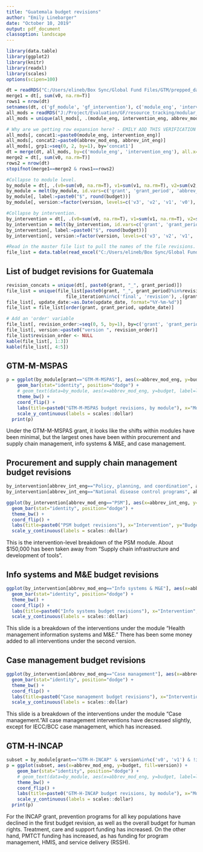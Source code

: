 ```yaml
---
title: "Guatemala budget revisions"
author: "Emily Linebarger"
date: "October 10, 2019"
output: pdf_document
classoption: landscape
---
```


```r
library(data.table)
library(ggplot2)
library(knitr)
library(readxl)
library(scales)
options(scipen=100)

dt = readRDS("C:/Users/elineb/Box Sync/Global Fund Files/GTM/prepped_data/budget_revisions.rds") #This is at the intervention, year, quarter level. 
merge1 = dt[, sum(v0, na.rm=T)]
rows1 = nrow(dt)
setnames(dt, c('gf_module', 'gf_intervention'), c('module_eng', 'intervention_eng'))
all_mods = readRDS("J:/Project/Evaluation/GF/resource_tracking/modular_framework_mapping/all_interventions.rds")
all_mods = unique(all_mods[, .(module_eng, intervention_eng, abbrev_mod_eng, abbrev_int_eng)])

# Why are we getting row expansion here? - EMILY ADD THIS VERIFICATION TO PREP MODULE MAP CODE. 
all_mods[, concat1:=paste0(module_eng, intervention_eng)]
all_mods[, concat2:=paste0(abbrev_mod_eng, abbrev_int_eng)]
all_mods[, grp1:=seq(0, 2, by=1), by='concat1']
dt = merge(dt, all_mods, by=c('module_eng', 'intervention_eng'), all.x=T)
merge2 = dt[, sum(v0, na.rm=T)]
rows2 = nrow(dt)
stopifnot(merge1==merge2 & rows1==rows2)

#Collapse to module level. 
by_module = dt[, .(v0=sum(v0, na.rm=T), v1=sum(v1, na.rm=T), v2=sum(v2, na.rm=T), v3=sum(v3, na.rm=T)), by=c('grant', 'grant_period', 'abbrev_mod_eng')]
by_module = melt(by_module, id.vars=c('grant', 'grant_period', 'abbrev_mod_eng'), value.name="budget", variable.name="version")
by_module[, label:=paste0("$", round(budget))]
by_module[, version:=factor(version, levels=c('v3', 'v2', 'v1', 'v0'), labels=c('v3', 'v2', 'v1', 'v0'))] #Reverse this factoring so it shows up on the graph in the right order. 

#Collapse by intervention. 
by_intervention = dt[, .(v0=sum(v0, na.rm=T), v1=sum(v1, na.rm=T), v2=sum(v2, na.rm=T), v3=sum(v3, na.rm=T)), by=c('grant', 'grant_period', 'abbrev_mod_eng', 'abbrev_int_eng')]
by_intervention = melt(by_intervention, id.vars=c('grant', 'grant_period', 'abbrev_mod_eng', 'abbrev_int_eng'), value.name="budget", variable.name="version")
by_intervention[, label:=paste0("$", round(budget))]
by_intervention[, version:=factor(version, levels=c('v3', 'v2', 'v1', 'v0'), labels=c('v3', 'v2', 'v1', 'v0'))] #Reverse this factoring so it shows up on the graph in the right order. 

#Read in the master file list to pull the names of the file revisions. 
file_list = data.table(read_excel("C:/Users/elineb/Box Sync/Global Fund Files/master_file_list.xlsx"))

```

## List of budget revisions for Guatemala
```r
revision_concats = unique(dt[, paste0(grant, "_", grant_period)])
file_list = unique(file_list[paste0(grant, "_", grant_period)%in%revision_concats & data_source=="budget" & 
                      file_iteration%in%c('final', 'revision'), .(grant, grant_period, file_name, update_date)])
file_list[, update_date:=as.Date(update_date, format="%Y-%m-%d")]
file_list = file_list[order(grant, grant_period, update_date)]

# Add an 'order' variable
file_list[, revision_order:=seq(0, 5, by=1), by=c('grant', 'grant_period')]
file_list[, version:=paste0("version ", revision_order)]
file_list$revision_order <- NULL
kable(file_list[, 1:3])
kable(file_list[, 4:5])
```

## GTM-M-MSPAS
```r
p = ggplot(by_module[grant=="GTM-M-MSPAS"], aes(x=abbrev_mod_eng, y=budget, fill=version)) + 
    geom_bar(stat="identity", position="dodge") + 
    # geom_text(data=by_module, aes(x=abbrev_mod_eng, y=budget, label=label), vjust=0) + 
    theme_bw() + 
    coord_flip() + 
    labs(title=paste0("GTM-M-MSPAS budget revisions, by module"), x="Module", y="Budget", fill="Version") + 
    scale_y_continuous(labels = scales::dollar)
  print(p)

```

Under the GTM-M-MSPAS grant, it looks like the shifts within modules have been minimal, but the largest ones have been within procurement and supply chain management, info systems & M&E, and case management. 

## Procurement and supply chain management budget revisions
```r
by_intervention[abbrev_int_eng=="Policy, planning, and coordination", abbrev_int_eng:="Policy, planning, \nand coordination"]
by_intervention[abbrev_int_eng=="National disease control programs", abbrev_int_eng:="National disease \ncontrol programs"]

ggplot(by_intervention[abbrev_mod_eng=="PSM"], aes(x=abbrev_int_eng, y=budget, fill=version)) + 
  geom_bar(stat="identity", position="dodge") + 
  theme_bw() + 
  coord_flip() + 
  labs(title=paste0("PSM budget revisions"), x="Intervention", y="Budget", fill="Version") + 
  scale_y_continuous(labels = scales::dollar)
```

This is the intervention-level breakdown of the PSM module. About $150,000 has been taken away from "Supply chain infrastructure and development of tools". 

## Info systems and M&E budget revisions
```r
ggplot(by_intervention[abbrev_mod_eng=="Info systems & M&E"], aes(x=abbrev_int_eng, y=budget, fill=version)) + 
  geom_bar(stat="identity", position="dodge") + 
  theme_bw() + 
  coord_flip() + 
  labs(title=paste0("Info systems budget revisions"), x="Intervention", y="Budget", fill="Version") + 
  scale_y_continuous(labels = scales::dollar)
```

This slide is a breakdown of the interventions under the module "Health management information systems and M&E." There has been some money added to all interventions under the second version. 

## Case management budget revisions
```r
ggplot(by_intervention[abbrev_mod_eng=="Case management"], aes(x=abbrev_int_eng, y=budget, fill=version)) + 
  geom_bar(stat="identity", position="dodge") + 
  theme_bw() + 
  coord_flip() + 
  labs(title=paste0("Case management budget revisions"), x="Intervention", y="Budget", fill="Version") + 
  scale_y_continuous(labels = scales::dollar)
```

This slide is a breakdown of the interventions under the module "Case management."All case management interventions have decreased slightly, except for IECC/BCC case management, which has increased. 

## GTM-H-INCAP
```r
subset = by_module[grant=="GTM-H-INCAP" & version%in%c('v0', 'v1') & !is.na(abbrev_mod_eng)]
p = ggplot(subset, aes(x=abbrev_mod_eng, y=budget, fill=version)) + 
    geom_bar(stat="identity", position="dodge") + 
    # geom_text(data=by_module, aes(x=abbrev_mod_eng, y=budget, label=label), vjust=0) + 
    theme_bw() + 
    coord_flip() + 
    labs(title=paste0("GTM-H-INCAP budget revisions, by module"), x="Module", y="Budget", fill="Version") + 
    scale_y_continuous(labels = scales::dollar)
  print(p)

```

For the INCAP grant, prevention programs for all key populations have declined in the first budget revision, as well as the overall budget for human rights. Treatment, care and support funding has increased. On the other hand, PMTCT funding has increased, as has funding for program management, HMIS, and service delivery (RSSH). 
